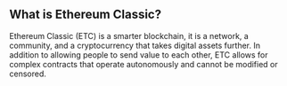 ## What is Ethereum Classic?

Ethereum Classic (ETC) is a smarter blockchain, it is a network, a community, and a cryptocurrency that takes digital assets further. In addition to allowing people to send value to each other, ETC allows for complex contracts that operate autonomously and cannot be modified or censored.
